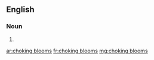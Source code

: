 ==English==

===Noun===
{{head|en|noun plural form|head=[[choking]] [[bloom]]s}}

# {{plural of|choking bloom|lang=en}}

[[ar:choking blooms]]
[[fr:choking blooms]]
[[mg:choking blooms]]
